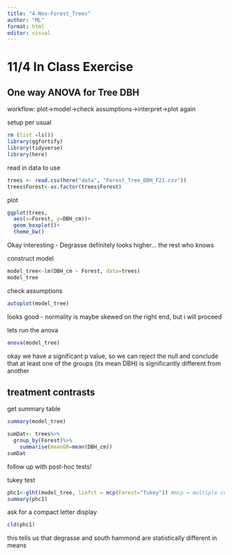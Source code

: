 ```yaml
---
title: "4-Nov-Forest_Trees"
author: "ML"
format: html
editor: visual
---
```


## 

# 11/4 In Class Exercise

## One way ANOVA for Tree DBH

workflow: plot-\>model-\>check assumptions-\>interpret-\>plot again

setup per usual

```r
rm (list =ls())
library(ggfortify)
library(tidyverse)
library(here)
```

read in data to use

```r
trees <- read.csv(here("data", "Forest_Tree_DBH_F21.csv"))
trees$Forest<-as.factor(trees$Forest)
```

plot

```r
ggplot(trees, 
  aes(x=Forest, y=DBH_cm))+
  geom_boxplot()+
  theme_bw()
```

Okay interesting - Degrasse definitely looks higher... the rest who knows

construct model

```r
model_tree<-lm(DBH_cm ~ Forest, data=trees)
model_tree
```

check assumptions

```r
autoplot(model_tree)
```

looks good - normality is maybe skewed on the right end, but i will proceed

lets run the anova

```r
anova(model_tree)
```

okay we have a significant p value, so we can reject the null and conclude that at least one of the groups (its mean DBH) is significantly different from another

## treatment contrasts

get summary table

```r
summary(model_tree)
```

```r
sumDat<- trees%>%
  group_by(Forest)%>%
    summarise(meanGR=mean(DBH_cm))
sumDat
```

follow up with post-hoc tests!

tukey test

```r
phc1<-glht(model_tree, linfct = mcp(Forest="Tukey")) #mcp = multiple comparisons
summary(phc1)

```

ask for a compact letter display

```r
cld(phc1)
```

this tells us that degrasse and south hammond are statistically different in means
